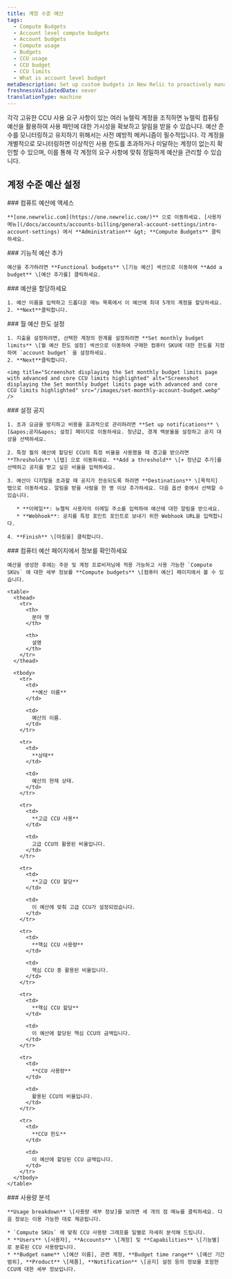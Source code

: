```yaml
---
title: 계정 수준 예산
tags:
  - Compute Budgets
  - Account level compute budgets
  - Account budgets
  - Compute usage
  - Budgets
  - CCU usage
  - CCU budget
  - CCU limits
  - What is account level budget
metaDescription: Set up custom budgets in New Relic to proactively manage your Compute Consumption Unit (CCU) usage and costs.
freshnessValidatedDate: never
translationType: machine
---
```


각각 고유한 CCU 사용 요구 사항이 있는 여러 뉴렐릭 계정을 조직하면 뉴렐릭 컴퓨팅 예산을 활용하여 사용 패턴에 대한 가시성을 확보하고 알림을 받을 수 있습니다. 예산 준수를 모니터링하고 유지하기 위해서는 사전 예방적 메커니즘이 필수적입니다. 각 계정을 개별적으로 모니터링하면 이상적인 사용 한도를 초과하거나 미달하는 계정이 없는지 확인할 수 있으며, 이를 통해 각 계정의 요구 사항에 맞춰 정밀하게 예산을 관리할 수 있습니다.

## 계정 수준 예산 설정

<Steps>
  <Step>
    ### 컴퓨트 예산에 액세스

    **[one.newrelic.com](https://one.newrelic.com/)** 으로 이동하세요. [사용자 메뉴](/docs/accounts/accounts-billing/general-account-settings/intro-account-settings) 에서 **Administration** &gt; **Compute Budgets** 클릭하세요.
  </Step>

  <Step>
    ### 기능적 예산 추가

    예산을 추가하려면 **Functional budgets** \[기능 예산] 섹션으로 이동하여 **Add a budget** \[예산 추가를] 클릭하세요.
  </Step>

  <Step>
    ### 예산을 할당하세요

    1. 예산 이름을 입력하고 드롭다운 메뉴 목록에서 이 예산에 최대 5개의 계정을 할당하세요.
    2. **Next**클릭합니다.
  </Step>

  <Step>
    ### 월 예산 한도 설정

    1. 지출을 설정하려면, 선택한 계정의 한계를 설정하려면 **Set monthly budget limits** \[월 예산 한도 설정] 섹션으로 이동하여 구매한 컴퓨터 SKU에 대한 한도를 지정하여 `account budget` 을 설정하세요.
    2. **Next**클릭합니다.

    <img title="Screenshot displaying the Set monthly budget limits page with advanced and core CCU limits highlighted" alt="Screenshot displaying the Set monthly budget limits page with advanced and core CCU limits highlighted" src="/images/set-monthly-account-budget.webp" />
  </Step>

  <Step>
    ### 설정 공지

    1. 초과 요금을 방지하고 비용을 효과적으로 관리하려면 **Set up notifications** \[&apos;공지&apos; 설정] 페이지로 이동하세요. 청년값, 경계 백분율을 설정하고 공지 대상을 선택하세요.

    2. 특정 월의 예산에 할당된 CCU의 특정 비율을 사용했을 때 경고를 받으려면 **Thresholds** \[탭] 으로 이동하세요. **Add a threshold** \[+ 청년값 추가]를 선택하고 공지를 받고 싶은 비율을 입력하세요.

    3. 예산이 디지털을 초과할 때 공지가 전송되도록 하려면 **Destinations** \[목적지] 탭으로 이동하세요. 알림을 받을 사람을 한 명 이상 추가하세요. 다음 옵션 중에서 선택할 수 있습니다.

       * **이메일**: 뉴렐릭 사용자의 이메일 주소를 입력하여 예산에 대한 알림을 받으세요.
       * **Webhook**: 공지를 특정 포인트 포인트로 보내기 위한 Webhook URL을 입력합니다.

    4. **Finish** \[마침을] 클릭합니다.
  </Step>

  <Step>
    ### 컴퓨터 예산 페이지에서 정보를 확인하세요

    예산을 생성한 후에는 주문 및 계정 프로비저닝에 적용 가능하고 사용 가능한 `Compute SKUs` 에 대한 세부 정보를 **Compute budgets** \[컴퓨터 예산] 페이지에서 볼 수 있습니다.

    <table>
      <thead>
        <tr>
          <th>
            분야 명
          </th>

          <th>
            설명
          </th>
        </tr>
      </thead>

      <tbody>
        <tr>
          <td>
            **예산 이름**
          </td>

          <td>
            예산의 이름.
          </td>
        </tr>

        <tr>
          <td>
            **상태**
          </td>

          <td>
            예산의 현재 상태.
          </td>
        </tr>

        <tr>
          <td>
            **고급 CCU 사용**
          </td>

          <td>
            고급 CCU의 활용된 비율입니다.
          </td>
        </tr>

        <tr>
          <td>
            **고급 CCU 할당**
          </td>

          <td>
            이 예산에 맞춰 고급 CCU가 설정되었습니다.
          </td>
        </tr>

        <tr>
          <td>
            **핵심 CCU 사용량**
          </td>

          <td>
            핵심 CCU 중 활용된 비율입니다.
          </td>
        </tr>

        <tr>
          <td>
            **핵심 CCU 할당**
          </td>

          <td>
            이 예산에 할당된 핵심 CCU의 금액입니다.
          </td>
        </tr>

        <tr>
          <td>
            **CCU 사용량**
          </td>

          <td>
            활용된 CCU의 비율입니다.
          </td>
        </tr>

        <tr>
          <td>
            **CCU 한도**
          </td>

          <td>
            이 예산에 할당된 CCU 금액입니다.
          </td>
        </tr>
      </tbody>
    </table>
  </Step>

  <Step>
    ### 사용량 분석

    **Usage breakdown** \[사용량 세부 정보]를 보려면 세 개의 점 메뉴를 클릭하세요. 다음 정보는 이용 가능한 대로 제공됩니다.

    * `Compute SKUs` 에 맞춰 CCU 사용량 그래프를 일별로 자세히 분석해 드립니다.
    * **Users** \[사용자], **Accounts** \[계정] 및 **Capabilities** \[기능별] 로 분류된 CCU 사용량입니다.
    * **Budget name** \[예산 이름], 관련 계정, **Budget time range** \[예산 기간 범위], **Product** \[제품], **Notification** \[공지] 설정 등의 정보를 포함한 CCU에 대한 세부 정보입니다.
  </Step>
</Steps>